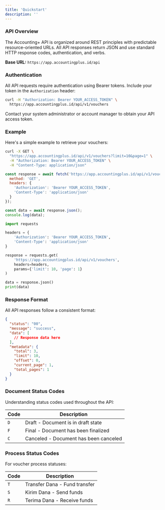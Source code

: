 ```yaml
---
title: 'Quickstart'
description: ''
---
```


### API Overview

The Accounting+ API is organized around REST principles with predictable resource-oriented URLs. All API responses return JSON and use standard HTTP response codes, authentication, and verbs.

**Base URL:** `https://app.accountingplus.id/api`

### Authentication

All API requests require authentication using Bearer tokens. Include your token in the `Authorization` header:

```bash
curl -H "Authorization: Bearer YOUR_ACCESS_TOKEN" \
  https://app.accountingplus.id/api/v1/vouchers
```

<Note>
  Contact your system administrator or account manager to obtain your API access token.
</Note>

### Example

Here's a simple example to retrieve your vouchers:

<CodeGroup>

```bash cURL
curl -X GET \
  "https://app.accountingplus.id/api/v1/vouchers?limit=10&page=1" \
  -H "Authorization: Bearer YOUR_ACCESS_TOKEN" \
  -H "Content-Type: application/json"
```

```javascript JavaScript
const response = await fetch('https://app.accountingplus.id/api/v1/vouchers?limit=10&page=1', {
  method: 'GET',
  headers: {
    'Authorization': 'Bearer YOUR_ACCESS_TOKEN',
    'Content-Type': 'application/json'
  }
});

const data = await response.json();
console.log(data);
```

```python Python
import requests

headers = {
    'Authorization': 'Bearer YOUR_ACCESS_TOKEN',
    'Content-Type': 'application/json'
}

response = requests.get(
    'https://app.accountingplus.id/api/v1/vouchers',
    headers=headers,
    params={'limit': 10, 'page': 1}
)

data = response.json()
print(data)
```

</CodeGroup>

### Response Format

All API responses follow a consistent format:

```json
{
  "status": "00",
  "message": "success",
  "data": [
    // Response data here
  ],
  "metadata": {
    "total": 3,
    "limit": 10,
    "offset": 0,
    "current_page": 1,
    "total_pages": 1
  }
}
```

### Document Status Codes

Understanding status codes used throughout the API:

| Code | Description |
|------|-------------|
| `D` | Draft - Document is in draft state |
| `F` | Final - Document has been finalized |
| `C` | Canceled - Document has been canceled |

### Process Status Codes

For voucher process statuses:

| Code | Description |
|------|-------------|
| `T` | Transfer Dana - Fund transfer |
| `S` | Kirim Dana - Send funds |
| `R` | Terima Dana - Receive funds |